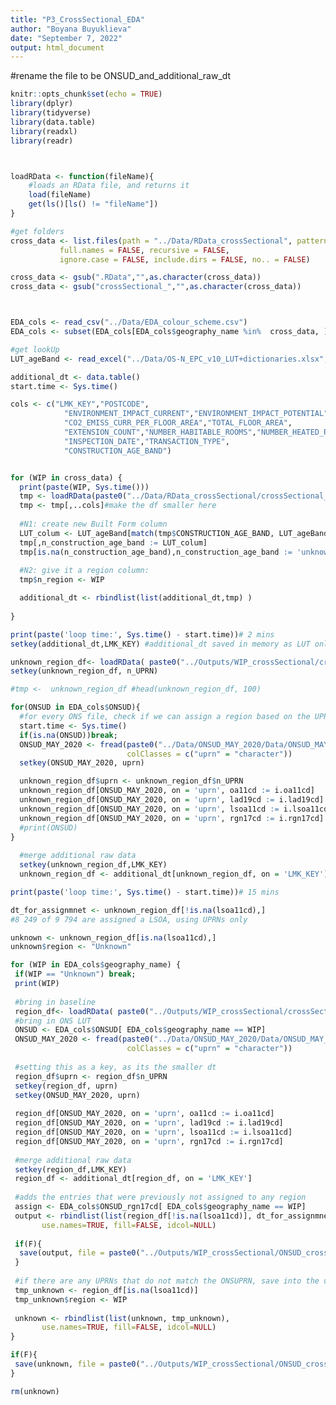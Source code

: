 ```yaml
---
title: "P3_CrossSectional_EDA"
author: "Boyana Buyuklieva"
date: "September 7, 2022"
output: html_document
---
```



#rename the file to be ONSUD_and_additional_raw_dt


```r
knitr::opts_chunk$set(echo = TRUE)
library(dplyr)
library(tidyverse)
library(data.table)
library(readxl)
library(readr)



loadRData <- function(fileName){
    #loads an RData file, and returns it
    load(fileName)
    get(ls()[ls() != "fileName"])
}

#get folders
cross_data <- list.files(path = "../Data/RData_crossSectional", pattern = NULL, all.files = FALSE,
           full.names = FALSE, recursive = FALSE,
           ignore.case = FALSE, include.dirs = FALSE, no.. = FALSE)

cross_data <- gsub(".RData","",as.character(cross_data))
cross_data <- gsub("crossSectional_","",as.character(cross_data))



EDA_cols <- read_csv("../Data/EDA_colour_scheme.csv")
EDA_cols <- subset(EDA_cols[EDA_cols$geography_name %in%  cross_data, ])
```


```r
#get lookUp
LUT_ageBand <- read_excel("../Data/OS-N_EPC_v10_LUT+dictionaries.xlsx", sheet = "CONSTRUCTION_AGE_BAND",range = cell_cols("B:C"))

additional_dt <- data.table()
start.time <- Sys.time()

cols <- c("LMK_KEY","POSTCODE",
            "ENVIRONMENT_IMPACT_CURRENT","ENVIRONMENT_IMPACT_POTENTIAL",
            "CO2_EMISS_CURR_PER_FLOOR_AREA","TOTAL_FLOOR_AREA",
            "EXTENSION_COUNT","NUMBER_HABITABLE_ROOMS","NUMBER_HEATED_ROOMS",
            "INSPECTION_DATE","TRANSACTION_TYPE",
            "CONSTRUCTION_AGE_BAND")


for (WIP in cross_data) {
  print(paste(WIP, Sys.time()))
  tmp <- loadRData(paste0("../Data/RData_crossSectional/crossSectional_",WIP,".RData") )
  tmp <- tmp[,..cols]#make the df smaller here
  
  #N1: create new Built Form column
  LUT_colum <- LUT_ageBand[match(tmp$CONSTRUCTION_AGE_BAND, LUT_ageBand$CONSTRUCTION_AGE_BANDfactors),"harmonisation"]
  tmp[,n_construction_age_band := LUT_colum]
  tmp[is.na(n_construction_age_band),n_construction_age_band := 'unknown']
  
  #N2: give it a region column:
  tmp$n_region <- WIP

  additional_dt <- rbindlist(list(additional_dt,tmp) )
  
}

print(paste('loop time:', Sys.time() - start.time))# 2 mins
setkey(additional_dt,LMK_KEY) #additional_dt saved in memory as LUT only
```







```r
unknown_region_df<- loadRData( paste0("../Outputs/WIP_crossSectional/crossSectional_baseline_","Unknown",".RData") )
setkey(unknown_region_df, n_UPRN)

#tmp <-  unknown_region_df #head(unknown_region_df, 100)

for(ONSUD in EDA_cols$ONSUD){
  #for every ONS file, check if we can assign a region based on the UPRN data
  start.time <- Sys.time()
  if(is.na(ONSUD))break;  
  ONSUD_MAY_2020 <- fread(paste0("../Data/ONSUD_MAY_2020/Data/ONSUD_MAY_2020_",ONSUD,".csv"),
                          colClasses = c("uprn" = "character"))
  setkey(ONSUD_MAY_2020, uprn)

  unknown_region_df$uprn <- unknown_region_df$n_UPRN
  unknown_region_df[ONSUD_MAY_2020, on = 'uprn', oa11cd := i.oa11cd]
  unknown_region_df[ONSUD_MAY_2020, on = 'uprn', lad19cd := i.lad19cd]
  unknown_region_df[ONSUD_MAY_2020, on = 'uprn', lsoa11cd := i.lsoa11cd]
  unknown_region_df[ONSUD_MAY_2020, on = 'uprn', rgn17cd := i.rgn17cd]
  #print(ONSUD)
}
 
  #merge additional raw data
  setkey(unknown_region_df,LMK_KEY)
  unknown_region_df <- additional_dt[unknown_region_df, on = 'LMK_KEY']

print(paste('loop time:', Sys.time() - start.time))# 15 mins

dt_for_assignmnet <- unknown_region_df[!is.na(lsoa11cd),]
#8 249 of 9 794 are assigned a LSOA, using UPRNs only 
```



```r
unknown <- unknown_region_df[is.na(lsoa11cd),]
unknown$region <- "Unknown"

for (WIP in EDA_cols$geography_name) {
 if(WIP == "Unknown") break; 
 print(WIP)  
  
 #bring in baseline
 region_df<- loadRData( paste0("../Outputs/WIP_crossSectional/crossSectional_baseline_",WIP,".RData") )
 #bring in ONS LUT
 ONSUD <- EDA_cols$ONSUD[ EDA_cols$geography_name == WIP]
 ONSUD_MAY_2020 <- fread(paste0("../Data/ONSUD_MAY_2020/Data/ONSUD_MAY_2020_",ONSUD,".csv"),
                          colClasses = c("uprn" = "character"))
 
 #setting this as a key, as its the smaller dt
 region_df$uprn <- region_df$n_UPRN
 setkey(region_df, uprn)
 setkey(ONSUD_MAY_2020, uprn)
 
 region_df[ONSUD_MAY_2020, on = 'uprn', oa11cd := i.oa11cd]
 region_df[ONSUD_MAY_2020, on = 'uprn', lad19cd := i.lad19cd]
 region_df[ONSUD_MAY_2020, on = 'uprn', lsoa11cd := i.lsoa11cd]
 region_df[ONSUD_MAY_2020, on = 'uprn', rgn17cd := i.rgn17cd]
 
 #merge additional raw data
 setkey(region_df,LMK_KEY)
 region_df <- additional_dt[region_df, on = 'LMK_KEY']
 
 #adds the entries that were previously not assigned to any region
 assign <- EDA_cols$ONSUD_rgn17cd[ EDA_cols$geography_name == WIP]
 output <- rbindlist(list(region_df[!is.na(lsoa11cd)], dt_for_assignmnet[rgn17cd == assign ,]),
       use.names=TRUE, fill=FALSE, idcol=NULL)
 
 if(F){
  save(output, file = paste0("../Outputs/WIP_crossSectional/ONSUD_crossSectional_baseline_",WIP,".RData") ) 
 }
 
 #if there are any UPRNs that do not match the ONSUPRN, save into the unknown file
 tmp_unknown <- region_df[is.na(lsoa11cd)]
 tmp_unknown$region <- WIP
   
 unknown <- rbindlist(list(unknown, tmp_unknown),
       use.names=TRUE, fill=FALSE, idcol=NULL)
}

if(F){
 save(unknown, file = paste0("../Outputs/WIP_crossSectional/ONSUD_crossSectional_baseline_","Unknown",".RData") ) 
}

rm(unknown)  
```







